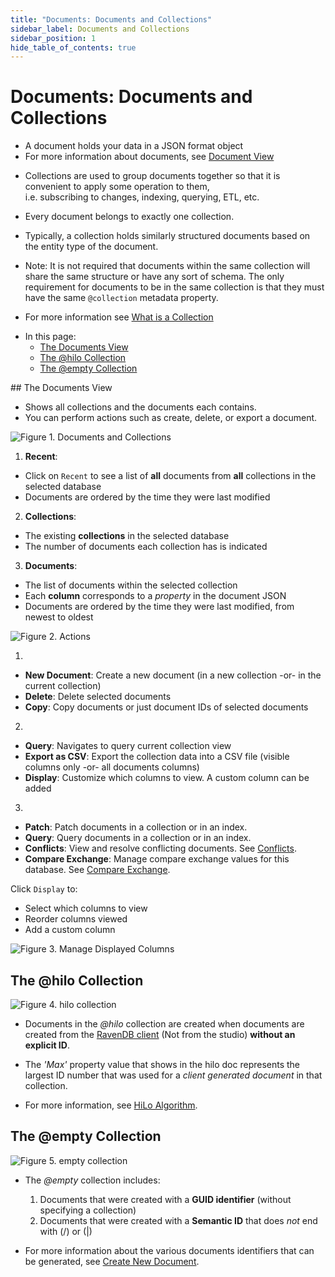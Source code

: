 ```yaml
---
title: "Documents: Documents and Collections"
sidebar_label: Documents and Collections
sidebar_position: 1
hide_table_of_contents: true
---
```



# Documents: Documents and Collections
<Admonition type="note" title="Documents" id="documents" href="#documents">

* A document holds your data in a JSON format object  
* For more information about documents, see [Document View](../../../studio/database/documents/document-view.mdx)  
</Admonition>

<Admonition type="note" title="Collections" id="collections" href="#collections">

* Collections are used to group documents together so that it is convenient to apply some operation to them,  
  i.e. subscribing to changes, indexing, querying, ETL, etc.  

* Every document belongs to exactly one collection.  

* Typically, a collection holds similarly structured documents based on the entity type of the document.  

* Note: It is not required that documents within the same collection will share the same structure or have any sort of schema. The only requirement for documents to be in the same collection is that they must have the same `@collection` metadata property.  

* For more information see [What is a Collection](../../../client-api/faq/what-is-a-collection.mdx)  
</Admonition>

<Admonition type="note" title="Note">

* In this page:  
  * [The Documents View](../../../studio/database/documents/documents-and-collections.mdx#the-documents-view)  
  * [The @hilo Collection](../../../studio/database/documents/documents-and-collections.mdx#the-@hilo-collection)  
  * [The @empty Collection](../../../studio/database/documents/documents-and-collections.mdx#the-@empty-collection)  
</Admonition>
## The Documents View  

* Shows all collections and the documents each contains.  
* You can perform actions such as create, delete, or export a document.  

![Figure 1. Documents and Collections](./assets/documents-and-collections-1.png)

1.  **Recent**:  
  *  Click on `Recent` to see a list of **all** documents from **all** collections in the selected database  
  *  Documents are ordered by the time they were last modified  

2.  **Collections**:  
  *  The existing **collections** in the selected database  
  *  The number of documents each collection has is indicated  

3.  **Documents**:  
  *  The list of documents within the selected collection  
  *  Each **column** corresponds to a _property_ in the document JSON  
  *  Documents are ordered by the time they were last modified, from newest to oldest  


  

![Figure 2. Actions](./assets/documents-and-collections-2.png)

1.  
  * **New Document**: Create a new document (in a new collection -or- in the current collection)  
  * **Delete**: Delete selected documents  
  * **Copy**: Copy documents or just document IDs of selected documents  

2.  
  *  **Query**: Navigates to query current collection view  
  *  **Export as CSV**: Export the collection data into a CSV file (visible columns only -or- all documents columns)  
  *  **Display**: Customize which columns to view. A custom column can be added  

3.  
  * **Patch**: Patch documents in a collection or in an index.  
  * **Query**: Query documents in a collection or in an index.  
  * **Conflicts**: View and resolve conflicting documents. See [Conflicts](../../../studio/database/documents/conflicts-view.mdx).  
  * **Compare Exchange**: Manage compare exchange values for this database. See [Compare Exchange](../../../client-api/operations/compare-exchange/overview.mdx).  


  

Click `Display` to:  

* Select which columns to view  
* Reorder columns viewed  
* Add a custom column  


![Figure 3. Manage Displayed Columns](./assets/documents-and-collections-3.png)



## The @hilo Collection  

![Figure 4. hilo collection](./assets/documents-and-collections-4.png)

* Documents in the _@hilo_ collection are created when documents are created from the [RavenDB client](../../../client-api/session/storing-entities.mdx) (Not from the studio) **without an explicit ID**.  

* The _'Max'_ property value that shows in the hilo doc represents the largest ID number that was used for a _client generated document_ in that collection.  

* For more information, see [HiLo Algorithm](../../../client-api/document-identifiers/hilo-algorithm.mdx).  


## The @empty Collection  

![Figure 5. empty collection](./assets/documents-and-collections-5.png)

* The _@empty_ collection includes:  
  1. Documents that were created with a **GUID identifier** (without specifying a collection)  
  2. Documents that were created with a **Semantic ID** that does _not_ end with (/) or (|)  

* For more information about the various documents identifiers that can be generated, 
  see [Create New Document](../../../studio/database/documents/create-new-document.mdx#create-new-document).  


